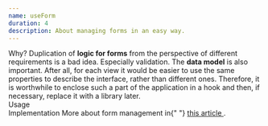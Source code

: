 ```yaml
---
name: useForm
duration: 4
description: About managing forms in an easy way.
---
```


<Section>
  <XL>Why?</XL>
  <M>
    Duplication of <B>logic for forms</B> from the perspective of different
    requirements is a bad idea. Especially validation.
  </M>
  <M>
    The <B>data model</B> is also important. After all, for each view it would
    be easier to use the same properties to describe the interface, rather than
    different ones.
  </M>
  <M>
    Therefore, it is worthwhile to enclose such a part of the application in a
    hook and then, if necessary, replace it with a library later.
  </M>
</Section>

<Section>
  <XL>Usage</XL>
  <Snippet
    description="Easy forms with useForm"
    linesCount={60}
    src="/snippets/courses/react-hooks-spellbook/UseFormUsage.tsx"
  />
</Section>

<Section>
  <XL>Implementation</XL>
  <Snippet
    description="Looks tricky because of TypeScript generics"
    src="/snippets/courses/react-hooks-spellbook/useForm.ts"
    linesCount={181}
  />
  <Hint hasBg>
    More about form management in{" "}
    <A href="/articles/react/build-use-form-hook-in-react/" outside>
      this article
    </A>
    .
  </Hint>
</Section>
